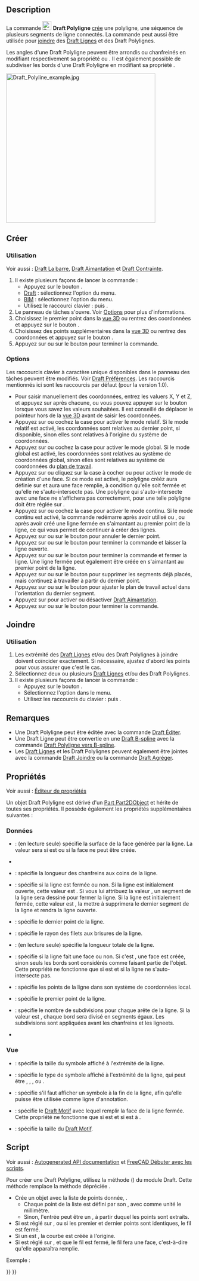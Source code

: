 <languages/>

{{Docnav/fr
|[[Draft_Line/fr|Ligne]]
|[[Draft_Fillet/fr|Congé]]
|[[Draft_Workbench/fr|Atelier Draft]]
|IconL=Draft_Line.svg 
|IconR=Draft_Fillet.svg
|IconC=Workbench_Draft.svg
}}

{{GuiCommand/fr
|Name=Draft Wire
|Name/fr=Draft Polyligne
|MenuLocation=Draft : Formes → Polyligne<br><br>BIM : Formes 2D → Polyligne
|Workbenches=[[Draft_Workbench/fr|Draft]], [[BIM_Workbench/fr|BIM]]
|Shortcut={{KEY|P}} {{KEY|L}}
|Version=0.7
|SeeAlso=[[Draft_Line/fr|Draft Ligne]], [[Draft_BSpline/fr|Draft B-spline]]
}}

==Description== 

La commande [[Image:Draft_Wire.svg|24px]] '''Draft Polyligne''' [[#Cr.C3.A9er|crée]] une polyligne, une séquence de plusieurs segments de ligne connectés. La commande peut aussi être utilisée pour [[#Joindre|joindre]] des [[Draft_Line/fr|Draft Lignes]] et des Draft Polylignes.

Les angles d'une Draft Polyligne peuvent être arrondis ou chanfreinés en modifiant respectivement sa propriété {{PropertyData|Fillet Radius}} ou {{PropertyData|Chamfer Size}}. Il est également possible de subdiviser les bords d'une Draft Polyligne en modifiant sa propriété {{PropertyData|Subdivisions}}.

[[Image:Draft_Polyline_example.jpg|400px]]
{{Caption|Une polyligne définie par plusieurs points}}

<span id="Create"></span>
==Créer==

<span id="Usage"></span>
===Utilisation===

Voir aussi : [[Draft_Tray/fr|Draft La barre]], [[Draft_Snap/fr|Draft Aimantation]] et [[Draft_Constrain/fr|Draft Contrainte]].

# Il existe plusieurs façons de lancer la commande :
#* Appuyez sur le bouton {{Button|[[Image:Draft_Wire.svg|16px]] [[Draft_Wire/fr|Polyligne]]}}.
#* [[Draft_Workbench/fr|Draft]] : sélectionnez l'option {{MenuCommand|Formes → [[Image:Draft_Wire.svg|16px]] Polyligne}} du menu.
#* [[BIM_Workbench/fr|BIM]] : sélectionnez l'option {{MenuCommand|Formes 2D → [[Image:Draft_Wire.svg|16px]] Polyligne}} du menu.
#* Utilisez le raccourci clavier : {{KEY|P}} puis {{KEY|L}}.
# Le panneau de tâches {{MenuCommand|Polyligne}} s'ouvre. Voir [[#Options|Options]] pour plus d'informations.
# Choisissez le premier point dans la [[3D_view/fr|vue 3D]] ou rentrez des coordonnées et appuyez sur le bouton {{Button|[[Image:Draft_AddPoint.svg|16px]] Entrer un point}}.
# Choisissez des points supplémentaires dans la [[3D_view/fr|vue 3D]] ou rentrez des coordonnées et appuyez sur le bouton {{Button|[[Image:Draft_AddPoint.svg|16px]] Entrer un point}}.
# Appuyez sur {{KEY|Échap}} ou sur le bouton {{Button|Fermer}} pour terminer la commande.

===Options===

Les raccourcis clavier à caractère unique disponibles dans le panneau des tâches peuvent être modifiés. Voir [[Draft_Preferences/fr|Draft Préférences]]. Les raccourcis mentionnés ici sont les raccourcis par défaut (pour la version 1.0).

* Pour saisir manuellement des coordonnées, entrez les valuers X, Y et Z, et appuyez sur {{KEY|Entrée}} après chacune, ou vous pouvez appuyer sur le bouton {{Button|[[Image:Draft_AddPoint.svg|16px]] Entrer un point}} lorsque vous savez les valeurs souhaitées. Il est conseillé de déplacer le pointeur hors de la [[3D_view/fr|vue 3D]] avant de saisir les coordonnées.
* Appuyez sur {{KEY|R}} ou cochez la case {{MenuCommand|Relative}} pour activer le mode relatif. Si le mode relatif est activé, les coordonnées sont relatives au dernier point, si disponible, sinon elles sont relatives à l'origine du système de coordonnées.
* Appuyez sur {{KEY|G}} ou cochez la case {{MenuCommand|Global}} pour activer le mode global. Si le mode global est activé, les coordonnées sont relatives au système de coordonnées global, sinon elles sont relatives au système de coordonnées du [[Draft_SelectPlane/fr|plan de travail]].
* Appuyez sur {{KEY|F}} ou cliquez sur la case à cocher {{MenuCommand|Remplir}} {{VersionNoteMinus/fr|1.0}} ou {{MenuCommand|Créer une face}} {{VersionNote/fr|1.1}} pour activer le mode de création d'une face. Si ce mode est activé, le polyligne crééz aura {{PropertyData|Make Face}} définie sur {{TRUE}} et aura une face remplie, à condition qu'elle soit fermée et qu'elle ne s'auto-intersecte pas. Une polyligne qui s'auto-intersecte avec une face ne s'affichera pas correctement, pour une telle polyligne {{PropertyData|Make Face}} doit être réglée sur {{FALSE}}.
* Appuyez sur {{KEY|N}} ou cochez la case {{MenuCommand|Continuer}} pour activer le mode continu. Si le mode continu est activé, la commande redémarre après avoir utilisé {{Button|[[Image:Draft_FinishLine.svg|16px]] Terminer}} ou {{Button|[[Image:Draft_CloseLine.svg|16px]] Fermer}}, ou après avoir créé une ligne fermée en s'aimantant au premier point de la ligne, ce qui vous permet de continuer à créer des lignes.
* Appuyez sur {{KEY|/}} ou sur le bouton {{Button|[[Image:Draft_UndoLine.svg|16px]] Annuler}} pour annuler le dernier point.
* Appuyez sur {{KEY|A}} ou sur le bouton {{Button|[[Image:Draft_FinishLine.svg|16px]] Terminer}} pour terminer la commande et laisser la ligne ouverte.
* Appuyez sur {{KEY|O}} ou sur le bouton {{Button|[[Image:Draft_CloseLine.svg|16px]] Fermer}} pour terminer la commande et fermer la ligne. Une ligne fermée peut également être créée en s'aimantant au premier point de la ligne.
* Appuyez sur {{KEY|W}} ou sur le bouton {{Button|[[Image:Draft Wipe.svg|16px]] Effacer}} pour supprimer les segments déjà placés, mais continuez à travailler à partir du dernier point.
* Appuyez sur {{KEY|U}} ou sur le bouton {{Button|[[Image:Draft SelectPlane.svg|16px]] [[Draft_SelectPlane/fr|Définir le plan de travail]]}} pour ajuster le plan de travail actuel dans l'orientation du dernier segment.
* Appuyez sur {{KEY|S}} pour activer ou désactiver [[Draft_Snap/fr|Draft Aimantation]].
* Appuyez sur {{KEY|Échap}} ou sur le bouton {{Button|Fermer}} pour terminer la commande.

<span id="Join"></span>
==Joindre==

<span id="Usage"></span>
===Utilisation===

# Les extrémité des [[Draft_Line/fr|Draft Lignes]] et/ou des Draft Polylignes à joindre doivent coïncider exactement. Si nécessaire, ajustez d'abord les points pour vous assurer que c'est le cas.
# Sélectionnez deux ou plusieurs [[Draft_Line/fr|Draft Lignes]] et/ou des Draft Polylignes.
# Il existe plusieurs façons de lancer la commande :
#* Appuyez sur le bouton {{Button|[[Image:Draft_Wire.svg|16px]] [[Draft_Wire/fr|Polyligne]]}}.
#* Sélectionnez l'option {{MenuCommand|Draft → [[Image:Draft_Wire.svg|16px]] Polyligne}} dans le menu.
#* Utilisez les raccourcis du clavier : {{KEY|P}} puis {{KEY|L}}.

<span id="Notes"></span>
==Remarques==

* Une Draft Polyligne peut être éditée avec la commande [[Draft_Edit/fr|Draft Éditer]].
* Une Draft Ligne peut être convertie en une [[Draft_BSpline/fr|Draft B-spline]] avec la commande [[Draft_WireToBSpline/fr|Draft Polyligne vers B-spline]].
* Les [[Draft_Line/fr|Draft Lignes]] et les Draft Polylignes peuvent également être jointes avec la commande [[Draft_Join/fr|Draft Joindre]] ou la commande [[Draft_Upgrade/fr|Draft Agréger]].

<span id="Properties"></span>
==Propriétés==

Voir aussi : [[Property_editor/fr|Éditeur de propriétés]]

Un objet Draft Polyligne est dérivé d'un [[Part_Part2DObject/fr|Part Part2DObject]] et hérite de toutes ses propriétés. Il possède également les propriétés supplémentaires suivantes :

<span id="Data"></span>
===Données===

{{TitleProperty|Draft}}

* {{PropertyData|Area|Area}} : (en lecture seule) spécifie la surface de la face générée par la ligne. La valeur sera {{value|0.0}} si {{PropertyData|Make Face}} est {{FALSE}} ou si la face ne peut être créée.
* {{PropertyData|Base|Link}}
* {{PropertyData|Chamfer Size|Length}} : spécifie la longueur des chanfreins aux coins de la ligne.
* {{PropertyData|Closed|Bool}} : spécifie si la ligne est fermée ou non. Si la ligne est initialement ouverte, cette valeur est {{FALSE}}. Si vous lui attribuez la valeur {{TRUE}}, un segment de la ligne sera dessiné pour fermer la ligne. Si la ligne est initialement fermée, cette valeur est {{TRUE}}, la mettre à {{FALSE}} supprimera le dernier segment de la ligne et rendra la ligne ouverte.
* {{PropertyData|End|VectorDistance}} : spécifie le dernier point de la ligne.
* {{PropertyData|lignelet Radius|Length}} : spécifie le rayon des filets aux brisures de la ligne.
* {{PropertyData|Length|Length}} : (en lecture seule) spécifie la longueur totale de la ligne.
* {{PropertyData|Make Face|Bool}} : spécifie si la ligne fait une face ou non. Si c'est {{TRUE}}, une face est créée, sinon seuls les bords sont considérés comme faisant partie de l'objet. Cette propriété ne fonctionne que si {{PropertyData|Closed}} est {{TRUE}} et si la ligne ne s'auto-intersecte pas.
* {{PropertyData|Points|VectorList}} : spécifie les points de la ligne dans son système de coordonnées local.
* {{PropertyData|Start|VectorDistance}} : spécifie le premier point de la ligne.
* {{PropertyData|Subdivisions|Integer}} : spécifie le nombre de subdivisions pour chaque arête de la ligne. Si la valeur est {{value|1}}, chaque bord sera divisé en {{value|2}} segments égaux. Les subdivisions sont appliquées avant les chanfreins et les ligneets.
* {{PropertyData|Tool|Link}}

<span id="View"></span>
=== Vue ===

{{TitleProperty|Draft}}

* {{PropertyView|Arrow Size|Length}} : spécifie la taille du symbole affiché à l'extrémité de la ligne.
* {{PropertyView|Arrow Type|Enumeration}} : spécifie le type de symbole affiché à l'extrémité de la ligne, qui peut être {{value|Dot}}, {{value|Circle}}, {{value|Arrow}}, {{value|Tick}} ou {{value|Tick-2}}.
* {{PropertyView|End Arrow|Bool}} : spécifie s'il faut afficher un symbole à la fin de la ligne, afin qu'elle puisse être utilisée comme ligne d'annotation.
* {{PropertyView|Pattern|Enumeration}} : spécifie le [[Draft_Pattern/fr|Draft Motif]] avec lequel remplir la face de la ligne fermée. Cette propriété ne fonctionne que si {{PropertyData|Make Face}} est {{TRUE}} et si {{PropertyView|Display Mode}} est à {{value|Flat Lines}}.
* {{PropertyView|Pattern Size|Float}} : spécifie la taille du [[Draft_Pattern/fr|Draft Motif]].

<span id="Scripting"></span>
==Script==

Voir aussi : [https://freecad.github.io/SourceDoc/ Autogenerated API documentation] et [[FreeCAD_Scripting_Basics/fr|FreeCAD Débuter avec les scripts]].

Pour créer une Draft Polyligne, utilisez la méthode {{incode|make_wire}} ({{Version/fr|0.19}}) du module Draft. Cette méthode remplace la méthode dépréciée {{incode|makeWire}}.

{{Code|code=
wire = make_wire(pointslist, closed=False, placement=None, face=None, support=None)
wire = make_wire(Part.Wire, closed=False, placement=None, face=None, support=None)
}}

* Crée un objet {{incode|Wire}} avec la liste de points donnée, {{incode|liste de points}}.
** Chaque point de la liste est défini par son {{incode|FreeCAD.Vector}}, avec comme unité le millimètre.
** Sinon, l'entrée peut être un {{incode|Part.Wire}}, à partir duquel les points sont extraits.
* Si {{incode|closed}} est réglé sur {{incode|True}}, ou si les premier et dernier points sont identiques, le fil est fermé.
* Si un {{incode|placement}} est {{incode|None}}, la courbe est créée à l'origine.
* Si {{incode|face}} est réglé sur {{incode|True}}, et que le fil est fermé, le fil fera une face, c'est-à-dire qu'elle apparaîtra remplie.

Exemple : 

{{Code|code=
import FreeCAD as App
import Draft

doc = App.newDocument()

p1 = App.Vector(0, 0, 0)
p2 = App.Vector(1000, 1000, 0)
p3 = App.Vector(2000, 0, 0)

wire1 = Draft.make_wire([p1, p2, p3], closed=True)
wire2 = Draft.make_wire([p1, 2*p3, 1.3*p2], closed=True)
wire3 = Draft.make_wire([1.3*p3, p1, -1.7*p2], closed=True)

doc.recompute()
}}


{{Docnav/fr
|[[Draft_Line/fr|Ligne]]
|[[Draft_Fillet/fr|Congé]]
|[[Draft_Workbench/fr|Draft]]
|IconL=Draft_Line.svg 
|IconR=Draft_Fillet.svg
|IconC=Workbench_Draft.svg
}}

{{Draft Tools navi{{#translation:}}}}
{{Userdocnavi{{#translation:}}}}